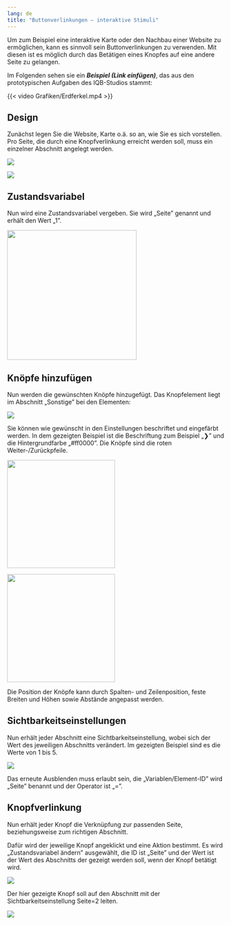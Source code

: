 ```yaml
---
lang: de
title: "Buttonverlinkungen – interaktive Stimuli"
---
```


Um zum Beispiel eine interaktive Karte oder den Nachbau einer Website zu ermöglichen, kann es sinnvoll sein Buttonverlinkungen zu verwenden. Mit diesen ist es möglich durch das Betätigen eines Knopfes auf eine andere Seite zu gelangen.

Im Folgenden sehen sie ein ***Beispiel (Link einfügen)***, das aus den prototypischen Aufgaben des IQB-Studios stammt:

{{< video Grafiken/Erdferkel.mp4 >}}

## Design

Zunächst legen Sie die Website, Karte o.ä. so an, wie Sie es sich vorstellen. Pro Seite, die durch eine Knopfverlinkung erreicht werden soll, muss ein einzelner Abschnitt angelegt werden.

![](Grafiken/Buttonverlinkung_Design.png)

![](Grafiken/)

## Zustandsvariabel

Nun wird eine Zustandsvariabel vergeben. Sie wird „Seite” genannt und erhält den Wert „1”.

![](Grafiken/Markieren_Zustandsvariabel.png){width=300}

## Knöpfe hinzufügen

Nun werden die gewünschten Knöpfe hinzugefügt. Das Knopfelement liegt im Abschnitt „Sonstige” bei den Elementen:

![](Grafiken/Buttonverlinkung_Knopf.png)

Sie können wie gewünscht in den Einstellungen beschriftet und eingefärbt werden. In dem gezeigten Beispiel ist die Beschriftung zum Beispiel „❯” und die Hintergrundfarbe „#ff0000”. Die Knöpfe sind die roten Weiter-/Zurückpfeile.

::: {layout-ncol=2 layout-valign="bottom"}

![](Grafiken/Buttonverlinkung_Knopf_zwei.png){width=250}

![](Grafiken/Buttonverlinkung_Knopf_zwei.png){width=250}

:::

Die Position der Knöpfe kann durch Spalten- und Zeilenposition, feste Breiten und Höhen sowie Abstände angepasst werden.

## Sichtbarkeitseinstellungen

Nun erhält jeder Abschnitt eine Sichtbarkeitseinstellung, wobei sich der Wert des jeweiligen Abschnitts verändert. Im gezeigten Beispiel sind es die Werte von 1 bis 5.

![](Grafiken/Buttonverlinkung_Sichtbarkeit.png)

Das erneute Ausblenden muss erlaubt sein, die „Variablen/Element-ID” wird „Seite” benannt und der Operator ist „=”.

## Knopfverlinkung

Nun erhält jeder Knopf die Verknüpfung zur passenden Seite, beziehungsweise zum richtigen Abschnitt. 

Dafür wird der jeweilige Knopf angeklickt und eine Aktion bestimmt. Es wird „Zustandsvariabel ändern” ausgewählt, die ID ist „Seite” und der Wert ist der Wert des Abschnitts der gezeigt werden soll, wenn der Knopf betätigt wird.

![](Grafiken/Buttonverlinkung_Aktion.png)

Der hier gezeigte Knopf soll auf den Abschnitt mit der Sichtbarkeitseinstellung Seite=2 leiten.

![](Grafiken/Buttonverlinkung_Knopfverlinkung.png)